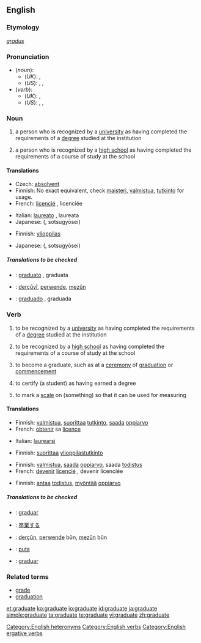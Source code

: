 ==English==
{{wikipedia}}
===Etymology===
{{L.}} ''[[gradus]]''

===Pronunciation===
*(''noun''):
**(''UK''): {{IPA|/ˈgrædjuət/}}, {{SAMPA|/"gr{dju@t/}}
**(''US''): {{AHD|grăjʹo͞o-ĭt}}, {{IPA|/ˈgrædʒuɪt/}}, {{SAMPA|/"gr{dZuIt/}}
*(''verb''):
**(''UK''): {{IPA|/ˈgrædjueɪt/}}, {{SAMPA|/"gr{djueIt/}}
**(''US''): {{AHD|grăjʹo͞o-āt}}, {{IPA|/ˈgrædʒueɪt/}}, {{SAMPA|/"gr{dZueIt/}}
[[Category:English heteronyms]]

===Noun===
{{en-noun}}

#a person who is recognized by a [[university]] as having completed the requirements of a [[degree]] studied at the institution
#{{context|US}} a person who is recognized by a [[high school]] as having completed the requirements of a course of study at the school

====Translations====
{{trans-top|from a university}}
*Czech: [[absolvent]] {{m}}
*Finnish: No exact equivalent, check [[maisteri]], [[valmistua]], [[tutkinto]] for usage.
*French: [[licencié]] {{m}}, licenciée {{f}}
{{trans-mid}}
*Italian: [[laureato]] {{m}}, laureata {{f}}
*Japanese: {{Jpan|[[卒業生]]}} ({{Jpan|[[そつぎょうせい]]}}, sotsugyōsei)
{{trans-bottom}}

{{trans-top|US: from a high school}}
*Finnish: [[ylioppilas]]
{{trans-mid}}
*Japanese: {{Jpan|[[卒業生]]}} ({{Jpan|[[そつぎょうせい]]}}, sotsugyōsei)
{{trans-bottom}}

=====Translations to be checked=====
{{checktrans}}
*{{ttbc|Interlingua}}: [[graduato]] {{m}}, graduata {{f}}
*{{ttbc|Kurdish}}: [[derçûyî]], [[perwende]], [[mezûn]]
*{{ttbc|Spanish}}: [[graduado]] {{m}}, graduada {{f}}

===Verb===
{{en-verb|graduat|ing}}

#{{intransitive}} to be recognized by a [[university]] as having completed the requirements of a [[degree]] studied at the institution
#{{context|intransitive|US}} to be recognized by a [[high school]] as having completed the requirements of a course of study at the school
#{{intransitive}} to become a graduate, such as at a [[ceremony]] of [[graduation]] or [[commencement]]
#{{context|transitive|ergative}} to certify (a student) as having earned a degree
#{{transitive}} to mark a [[scale]] on (something) so that it can be used for measuring

====Translations====
{{trans-top|be recognized by a university as having completed the requirements of a degree}}
*Finnish: [[valmistua]], [[suorittaa]] [[tutkinto]], [[saada]] [[oppiarvo]]
*French: [[obtenir]] sa [[licence#French|licence]]
{{trans-mid}}
*Italian: [[laurearsi]]
{{trans-bottom}}

{{trans-top|US: be recognized by a high school as having completed the requirements of a course of study}}
*Finnish: [[suorittaa]] [[ylioppilastutkinto]]
{{trans-mid}}
{{trans-bottom}}

{{trans-top|become a graduate at a ceremony}}
*Finnish: [[valmistua]], [[saada]] [[oppiarvo]], saada [[todistus]]
*French: [[devenir]] [[licencié]] {{m}}, devenir licenciée {{f}}
{{trans-mid}}
{{trans-bottom}}

{{trans-top|transitive: certify (a student) as having earned a degree}}
*Finnish: [[antaa]] [[todistus]], [[myöntää]] [[oppiarvo]]
{{trans-mid}}
{{trans-bottom}}

{{trans-top|to mark a scale on (something) so it can be used for measuring}}
{{trans-mid}}
{{trans-bottom}}

=====Translations to be checked=====
{{checktrans}}
*{{ttbc|Interlingua}}: [[graduar]]
*{{ttbc|Japanese}}: [[卒業]]する
*{{ttbc|Kurdish}}: [[derçûn]], [[perwende]] bûn, [[mezûn]] bûn
*{{ttbc|Maori}}: [[puta#Maori|puta]]
*{{ttbc|Spanish}}: [[graduar]]

===Related terms===
*[[grade]]
*[[graduation]]

[[Category:English verbs]]
[[Category:English ergative verbs]]

[[et:graduate]]
[[ko:graduate]]
[[io:graduate]]
[[id:graduate]]
[[ja:graduate]]
[[simple:graduate]]
[[ta:graduate]]
[[te:graduate]]
[[vi:graduate]]
[[zh:graduate]]